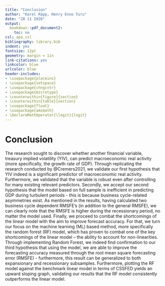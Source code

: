 ```yaml
---
title: "Conclusion"
author: "Karel Räpp, Henry Enno Turu"
date: "28 11 2020"
output: 
  bookdown::pdf_document2:
    toc: no
csl: apa.csl
bibliography: library.bib
indent: yes
fontsize: 12pt
geometry: margin = 1in
link-citations: yes
linkcolor: blue
urlcolor: blue
header-includes:
- \usepackage{placeins}
- \usepackage{setspace}
- \usepackage{chngcntr}
- \usepackage{microtype}
- \counterwithin{figure}{section}
- \counterwithin{table}{section}
- \usepackage{float}
- \usepackage{amsmath}
- \DeclareMathOperator{\logit}{logit}
---
```




\linespread{1.6}\selectfont

# Conclusion

The research sought to discover whether another financial variable, treasury implied volatility (YIV), can predict macroeconomic real activity (more specifically, the growth rate of GDP). Through replicating the research conducted by @Cremers2021, we validate our first hypothesis that YIV indeed is a significant predictor of macroeconomic real activity. Furthermore, we validated that the variable is robust even after controlling for many existing relevant predictors. 
Secondly, we accept our second hypothesis that the model based on full sample is inefficient in predicting GDP during turbulent periods - this is because business cycle-related asymmetries exist. As mentioned in the results, having calculated two business cycle dependent RMSFE’s (in addition to the general RMSFE), we can clearly note that the RMSFE is higher during the recessionary period, no matter the model used.
Finally, we proceed to combat the shortcomings of the linear model with the aim to improve forecast accuracy. For that, we turn our focus on the machine learning (ML) based method, more specifically the random forest (RF) model, which has proven to combat one of the key shortcomings of the linear model – the ability to account for non-linearities. Through implementing Random Forest, we indeed find confirmation to our third hypothesis that using the model, we are able to improve the forecasting accuracy measured through the root mean square forecasting error (RMSFE) - furthermore, this result can be generalized to both expansionary and recessionary subsamples. Furthermore, plotting the RF model against the benchmark linear model in terms of CSSFED yields an upward sloping graph, validating our results that the RF model consistently outperforms the linear model.
